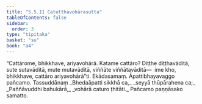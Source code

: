 ```yaml
---
title: "5.5.11 Catutthavohārasutta"
tableOfContents: false
sidebar:
  order: 3
type: "tipitaka"
basket: "su"
book: "a4"
---
```



<DynamicBreadcrumb />

<Division number="253" book="a4" bookNo="15" page="568">

<Paragraph number="1516" book="a4">
“Cattārome, bhikkhave, ariyavohārā. Katame cattāro? Diṭṭhe diṭṭhavāditā, sute sutavāditā, mute mutavāditā, viññāte viññātavāditā—  ime kho, bhikkhave, cattāro ariyavohārā”ti.

</Paragraph>
</Division>

<Paragraph number="1517" type="center" book="a4">
Ekādasamaṃ.



</Paragraph>

<Paragraph number="1518" type="center" book="a4">
Āpattibhayavaggo pañcamo.



</Paragraph>

<Paragraph number="1519" type="center" book="a4">
Tassuddānaṃ


</Paragraph>

<Paragraph number="1520" type="verses" book="a4">
_Bhedaāpatti sikkhā ca,_  
_seyyā thūpārahena ca;_  
_Paññāvuddhi bahukārā,_  
_vohārā caturo ṭhitāti._  


</Paragraph>

<Paragraph number="1521" type="center" book="a4">
Pañcamo paṇṇāsako samatto.
</Paragraph>